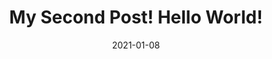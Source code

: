 ---
title: My Second Post! Hello World!
slug: my-second-post
date: 2021-01-08
featureImage: holiday.jpg
excerpt: You see the hedges, how I got it shaped up? It’s important to shape up your hedges, it’s like getting a haircut, stay fresh.
---